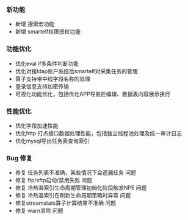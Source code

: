 ### **新功能**
- 新增 搜索宏功能
- 新增 smartelf权限授权功能

### **功能优化**
- 优化eval if多条件判断功能
- 优化对接ldap账户系统后smartelf对采集任务的管理
- 算子支持带中线字段名称的处理
- 登录信息支持加密传输
- 可视化功能优化，包括优化APP导航栏编辑、数据表内容展示换行

### **性能优化**
- 优化字段加速性能
- 优化http 打点接口数据处理性能，包括独立线程池处理及统一审计日志
- 优化mysql导出任务表查询索引
 
### **Bug 修复**
- 修复 任务列表不准确，某些情况下会遗漏任务 问题
- 修复 ftp/sftp启动/禁用失败 问题
- 修复 冷热温索引生命周期管理初始化阶段触发NPE 问题
- 修复 冷热温索引在刷新生命周期策略时异常 问题
- 修复streamstats算子计算结果不准确 问题
- 修复 warn消除 问题
